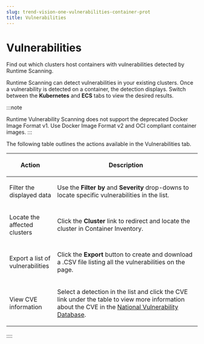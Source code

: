 ```yaml
---
slug: trend-vision-one-vulnerabilities-container-prot
title: Vulnerabilities
---
```

# Vulnerabilities

Find out which clusters host containers with vulnerabilities detected by Runtime Scanning.

Runtime Scanning can detect vulnerabilities in your existing clusters. Once a vulnerability is detected on a container, the detection displays. Switch between the **Kubernetes** and **ECS** tabs to view the desired results.

:::note

Runtime Vulnerability Scanning does not support the deprecated Docker Image Format v1. Use Docker Image Format v2 and OCI compliant container images.
:::

The following table outlines the actions available in the Vulnerabilities tab.

<table>
<colgroup>
<col style="width: 25%" />
<col style="width: 75%" />
</colgroup>
<thead>
<tr>
<th><p>Action</p></th>
<th><p>Description</p></th>
</tr>
</thead>
<tbody>
<tr>
<td><p>Filter the displayed data</p></td>
<td><p>Use the <strong>Filter by</strong> and <strong>Severity</strong> drop-downs to locate specific vulnerabilities in the list.</p></td>
</tr>
<tr>
<td><p>Locate the affected clusters</p></td>
<td><p>Click the <strong>Cluster</strong> link to redirect and locate the cluster in Container Inventory.</p></td>
</tr>
<tr>
<td><p>Export a list of vulnerabilities</p></td>
<td><p>Click the <strong>Export</strong> button to create and download a .CSV file listing all the vulnerabilities on the page.</p></td>
</tr>
<tr>
<td><p>View CVE information</p></td>
<td><p>Select a detection in the list and click the CVE link under the table to view more information about the CVE in the <a href="https://nvd.nist.gov/">National Vulnerability Database</a>.</p></td>
</tr>
</tbody>
</table>
::::
